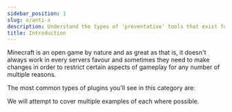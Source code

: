```yaml
---
sidebar_position: 1
slug: e/anti-x
description: Understand the types of 'preventative' tools that exist for Minecraft servers.
title: Introduction
---
```



Minecraft is an open game by nature and as great as that is, it doesn't always work in every servers favour and sometimes they need to make changes in order to restrict certain aspects of gameplay for any number of multiple reasons.

The most common types of plugins you'll see in this category are:

<CardGrid>
  <LinkCard title="Anti-Cheat" href="/e/anti-x/ac" />
  <LinkCard title="Anti-Lag" href="/e/anti-x/al" />
  <LinkCard title="Anti-Exploit" href="/e/anti-x/ae" />
  <LinkCard title="Anti-X-Ray" href="/e/anti-x/ax" />
</CardGrid>

We will attempt to cover multiple examples of each where possible.
